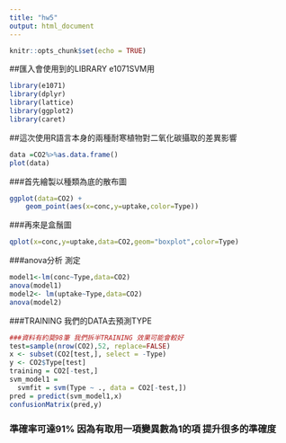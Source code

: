 ---
title: "hw5"
output: html_document
---

```{r setup, include=FALSE}
knitr::opts_chunk$set(echo = TRUE)
```
##匯入會使用到的LIBRARY e1071SVM用
```{r echo=TRUE,warning=FALSE}
library(e1071)
library(dplyr)
library(lattice)
library(ggplot2)
library(caret)
```
##這次使用R語言本身的兩種耐寒植物對二氧化碳攝取的差異影響

```{r echo=TRUE,warning=FALSE}
data =CO2%>%as.data.frame()
plot(data)
```
###首先繪製以種類為底的散布圖
```{r echo=TRUE,warning=FALSE}
ggplot(data=CO2) +                        
    geom_point(aes(x=conc,y=uptake,color=Type)) 
```
###再來是盒鬚圖
```{r echo=TRUE,warning=FALSE}
qplot(x=conc,y=uptake,data=CO2,geom="boxplot",color=Type)
```
###anova分析 測定
```{r echo=TRUE,warning=FALSE}
model1<-lm(conc~Type,data=CO2)
anova(model1) 
model2<- lm(uptake~Type,data=CO2)
anova(model2)
```
###TRAINING 我們的DATA去預測TYPE
```{r echo=TRUE,warning=FALSE}
###資料有約莫98筆 我們拆半TRAINING 效果可能會較好
test=sample(nrow(CO2),52, replace=FALSE)
x <- subset(CO2[test,], select = -Type)
y <- CO2$Type[test]
training = CO2[-test,]
svm_model1 = 
  svmfit = svm(Type ~ ., data = CO2[-test,])
pred = predict(svm_model1,x)
confusionMatrix(pred,y)
```
### 準確率可達91% 因為有取用一項變異數為1的項 提升很多的準確度
